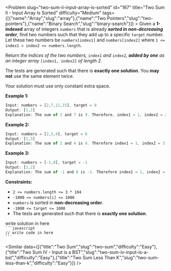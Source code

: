 
<Problem slug="two-sum-ii-input-array-is-sorted" id="167" title="Two Sum II - Input Array Is Sorted" difficulty="Medium" tags={[{"name":"Array","slug":"array"},{"name":"Two Pointers","slug":"two-pointers"},{"name":"Binary Search","slug":"binary-search"}]} >
    Given a **1-indexed** array of integers `numbers` that is already **_sorted in non-decreasing order_**, find two numbers such that they add up to a specific `target` number. Let these two numbers be `numbers[index1]` and `numbers[index2]` where `1 <= index1 < index2 <= numbers.length`.

Return _the indices of the two numbers,_ `index1` _and_ `index2`_, **added by one** as an integer array_ `[index1, index2]` _of length 2._

The tests are generated such that there is **exactly one solution**. You **may not** use the same element twice.

Your solution must use only constant extra space.

**Example 1:**

```javascript 
Input: numbers = [2,7,11,15], target = 9
Output: [1,2]
Explanation: The sum of 2 and 7 is 9. Therefore, index1 = 1, index2 = 2. We return [1, 2].

```

**Example 2:**

```javascript 
Input: numbers = [2,3,4], target = 6
Output: [1,3]
Explanation: The sum of 2 and 4 is 6. Therefore index1 = 1, index2 = 3. We return [1, 3].

```

**Example 3:**

```javascript 
Input: numbers = [-1,0], target = -1
Output: [1,2]
Explanation: The sum of -1 and 0 is -1. Therefore index1 = 1, index2 = 2. We return [1, 2].

```

**Constraints:**

*   `2 <= numbers.length <= 3 * 104`
*   `-1000 <= numbers[i] <= 1000`
*   `numbers` is sorted in **non-decreasing order**.
*   `-1000 <= target <= 1000`
*   The tests are generated such that there is **exactly one solution**.
</Problem >

<Solution>
write solution in here
</Solution>

<Code>
```javascript
// write code in here
```
</Code>

<Similar data={[{"title":"Two Sum","slug":"two-sum","difficulty":"Easy"},{"title":"Two Sum IV - Input is a BST","slug":"two-sum-iv-input-is-a-bst","difficulty":"Easy"},{"title":"Two Sum Less Than K","slug":"two-sum-less-than-k","difficulty":"Easy"}]} />

